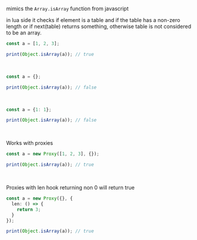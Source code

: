 mimics the `Array.isArray` function from javascript

in lua side it checks if element is a table and if the table has a non-zero length or if next(table) returns something, 
otherwise table is not considered to be an array.


```ts
const a = [1, 2, 3];

print(Object.isArray(a)); // true
```

<br/>

```ts
const a = {};

print(Object.isArray(a)); // false
```

<br/>

```ts
const a = {1: 1};

print(Object.isArray(a)); // false
```

<br/>

Works with proxies

```ts
const a = new Proxy([1, 2, 3], {});

print(Object.isArray(a)); // true
```

<br/>

Proxies with len hook returning non 0 will return true

```ts
const a = new Proxy({}, {
  len: () => {
    return 3;
  }
});

print(Object.isArray(a)); // true
```